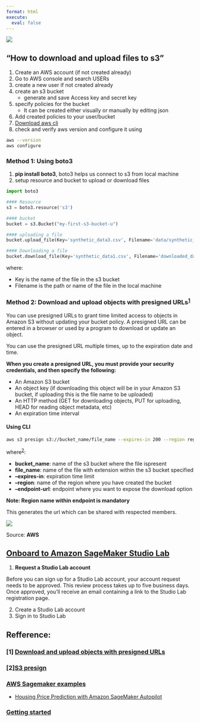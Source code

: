 ```yaml
---
format: html
execute:
  eval: false
---
```


![](s3_logo.png)

## "How to download and upload files to s3"

1. Create an AWS account (if not created already)
2. Go to AWS console and search USERs
3. create a new user if not created already
4. create an s3 bucket
    - generate and save Access key and secret key
5. specify policies for the bucket
    - It can be created either visually or manually by editing json
6. Add created policies to your user/bucket
7. [Download aws cli](https://docs.aws.amazon.com/cli/latest/userguide/getting-started-install.html)
8. check and verify aws version and configure it using

```.bash
aws --version 
aws configure
```
### Method 1: Using boto3

1. **pip install boto3**, boto3 helps us connect to s3 from local machine
2. setup resource and bucket to upload or download files

```python
import boto3

#### Resource
s3 = boto3.resource('s3')

#### bucket
bucket = s3.Bucket("my-first-s3-bucket-u")

#### uploading a file
bucket.upload_file(Key='synthetic_data3.csv', Filename='data/synthetic_data3.csv')

#### Downloading a file
bucket.download_file(Key='synthetic_data1.csv', Filename='downloaded_data.csv')
```

where:

- Key is the name of the file in the s3 bucket
- Filename is the path or name of the file in the local machine
  
    
### Method 2: Download and upload objects with presigned URLs<sup>[1](#ref1)</sup>
    
You can use presigned URLs to grant time limited access to objects in Amazon S3 without updating your bucket policy. A presigned URL can be entered in a browser or used by a program to download or update an object.

You can use the presigned URL multiple times, up to the expiration date and time.

**When you create a presigned URL, you must provide your security credentials, and then specify the following:**

- An Amazon S3 bucket
- An object key (if downloading this object will be in your Amazon S3 bucket, if uploading this is the file name to be uploaded)
- An HTTP method (GET for downloading objects, PUT for uploading, HEAD for reading object metadata, etc)
- An expiration time interval

#### **Using CLI**
```.bash
aws s3 presign s3://bucket_name/file_name --expires-in 200 --region region_name --endpoint-url https://s3.region_name.amazonaws.com
```
where<sup>[2](#ref2)</sup>:

- **bucket_name**: name of the s3 bucket where the file ispresent
- **file_name**: name of the file with extension within the s3 bucket specified
- **--expires-in**: expiration time limit
- **--region**: name of the region where you have created the bucket
- **--endpoint-url**: endpoint where you want to expose the download option

**Note: Region name within endpoint is mandatory**

This generates the url which can be shared with respected members.
        
![](https://raw.githubusercontent.com/aws/amazon-sagemaker-examples/main/_static/sagemaker-banner.png)

Source: **AWS**

## [Onboard to Amazon SageMaker Studio Lab](https://docs.aws.amazon.com/sagemaker/latest/dg/studio-lab-onboard.html)

1. **Request a Studio Lab account**

Before you can sign up for a Studio Lab account, your account request needs to be approved. This review process takes up to five business days. Once approved, you’ll receive an email containing a link to the Studio Lab registration page.

2. Create a Studio Lab account
3. Sign in to Studio Lab


## Refference:

### <span id="ref1">[1]</span> [Download and upload objects with presigned URLs](https://docs.aws.amazon.com/AmazonS3/latest/userguide/using-presigned-url.html)

### <span id="ref2">[2]</span>[S3 presign](https://docs.aws.amazon.com/cli/latest/reference/s3/presign.html)

### [AWS Sagemaker examples](https://github.com/aws/amazon-sagemaker-examples?tab=readme-ov-file)

- [Housing Price Prediction with Amazon SageMaker Autopilot](https://github.com/aws/amazon-sagemaker-examples/blob/default/%20%20%20%20%20%20%20%20end_to_end_ml_lifecycle/sm-autopilot_linear_regression_california_housing.ipynb)

### [Getting started](https://docs.aws.amazon.com/next-generation-sagemaker/latest/userguide/what-is-sagemaker.html)